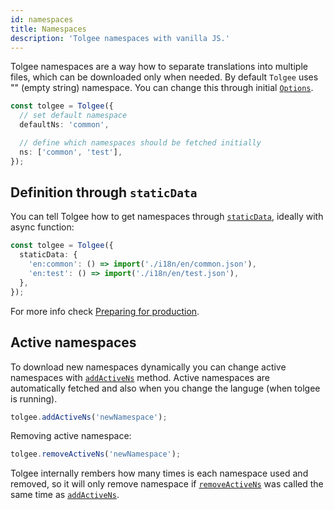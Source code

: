 ```yaml
---
id: namespaces
title: Namespaces
description: 'Tolgee namespaces with vanilla JS.'
---
```


Tolgee namespaces are a way how to separate translations into multiple files, which can be downloaded only when needed. By default `Tolgee` uses "" (empty string) namespace. You can change this through initial [`Options`](./api/core_package/options).

```ts
const tolgee = Tolgee({
  // set default namespace
  defaultNs: 'common',

  // define which namespaces should be fetched initially
  ns: ['common', 'test'],
});
```

## Definition through `staticData`

You can tell Tolgee how to get namespaces through [`staticData`](./api/core_package/options#staticdata), ideally with async function:

```ts
const tolgee = Tolgee({
  staticData: {
    'en:common': () => import('./i18n/en/common.json'),
    'en:test': () => import('./i18n/en/test.json'),
  },
});
```

For more info check [Preparing for production](./preparing-for-production).

## Active namespaces

To download new namespaces dynamically you can change active namespaces with [`addActiveNs`](./api/core_package/tolgee#addactivens) method. Active namespaces are automatically fetched and also when you change the languge (when tolgee is running).

```ts
tolgee.addActiveNs('newNamespace');
```

Removing active namespace:

```ts
tolgee.removeActiveNs('newNamespace');
```

Tolgee internally rembers how many times is each namespace used and removed, so it will only remove namespace if [`removeActiveNs`](./api/core_package/tolgee#removeactivens) was called the same time as [`addActiveNs`](./api/core_package/tolgee#addactivens).
